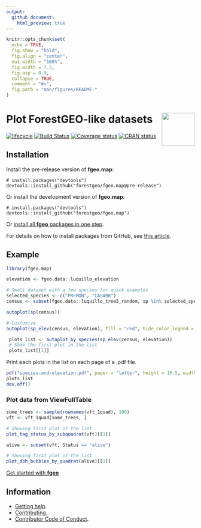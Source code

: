 ```yaml
---
output:
  github_document:
    html_preview: true
---
```


<!-- Don't edit README.md; instead, edit README.Rmd -->

```r
knitr::opts_chunk$set(
  echo = TRUE,
  fig.show = "hold",
  fig.align = "center",
  out.width = "100%",
  fig.width = 7.5, 
  fig.asp = 0.9,
  collapse = TRUE,
  comment = "#>",
  fig.path = "man/figures/README-"
)
```

# <img src="https://i.imgur.com/vTLlhbp.png" align="right" height=88 /> Plot ForestGEO-like datasets

[![lifecycle](https://img.shields.io/badge/lifecycle-experimental-orange.svg)](https://www.tidyverse.org/lifecycle/#experimental)
[![Build Status](https://travis-ci.org/forestgeo/fgeo.map.svg?branch=master)](https://travis-ci.org/forestgeo/fgeo.map)
[![Coverage status](https://codecov.io/gh/forestgeo/fgeo.map/branch/master/graph/badge.svg)](https://codecov.io/github/forestgeo/fgeo.map?branch=master)
[![CRAN status](https://www.r-pkg.org/badges/version/fgeo.map)](https://cran.r-project.org/package=fgeo.map)

## Installation

Install the pre-release version of **fgeo.map**:

```
# install.packages("devtools")
devtools::install_github("forestgeo/fgeo.map@pre-release")
```

Or install the development version of **fgeo.map**:

```
# install.packages("devtools")
devtools::install_github("forestgeo/fgeo.map")
```

Or [install all **fgeo** packages in one step](https://forestgeo.github.io/fgeo/index.html#installation).

For details on how to install packages from GitHub, see [this article](https://goo.gl/dQKEeg).

## Example

```r
library(fgeo.map)

elevation <- fgeo.data::luquillo_elevation

# Small dataset with a few species for quick examples
selected_species <- c("PREMON", "CASARB")
census <- subset(fgeo.data::luquillo_tree5_random, sp %in% selected_species)
```

```r
autoplot(sp(census))
```

```r
# Customize
autoplot(sp_elev(census, elevation), fill = "red", hide_color_legend = TRUE)
```

```r
 plots_list <- autoplot_by_species(sp_elev(census, elevation))
 # Show the first plot in the list
 plots_list[[1]]
```

Print each plots in the list on each page of a .pdf file.

```R
pdf("species-and-elevation.pdf", paper = "letter", height = 10.5, width = 8)
plots_list
dev.off()
```

### Plot data from ViewFullTable

```r
some_trees <- sample(rownames(vft_1quad), 100)
vft <- vft_1quad[some_trees, ]

# Showing first plot of the list
plot_tag_status_by_subquadrat(vft)[[1]]
```

```r
alive <- subset(vft, Status == "alive")

# Showing first plot of the list
plot_dbh_bubbles_by_quadrat(alive)[[1]]
```




[Get started with __fgeo__](https://forestgeo.github.io/fgeo/articles/fgeo.html)

## Information

* [Getting help](SUPPORT.md).
* [Contributing](CONTRIBUTING.md).
* [Contributor Code of Conduct](CODE_OF_CONDUCT.md).

